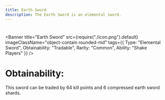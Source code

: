 ```yaml
---
title: Earth Sword
description: The Earth Sword is an elemental sword.
---
```

#


<Banner 
   title="Earth Sword"
   src={require("./icon.png").default}
   imageClassName="object-contain rounded-md"
   tags={{
      Type: "Elemental Sword", 
      Obtainability: "Tradable",
      Rarity: "Common",
      Ability: "Shake Players"
   }}
/>

<div className="mt-6" />

# Obtainability:
This sword can be traded by 64 kill points and 6 compressed earth sword shards.